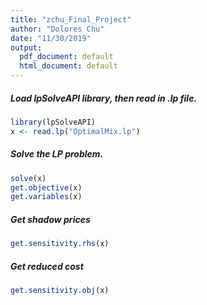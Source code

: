 ```yaml
---
title: "zchu_Final_Project"
author: "Dolores Chu"
date: "11/30/2019"
output:
  pdf_document: default
  html_document: default
---
```


##### Load lpSolveAPI library, then read in .lp file.
```r
library(lpSolveAPI)
x <- read.lp("OptimalMix.lp")
```

##### Solve the LP problem.
```r
solve(x)
get.objective(x)
get.variables(x)
```

##### Get shadow prices
```r
get.sensitivity.rhs(x)
```
##### Get reduced cost
```r
get.sensitivity.obj(x)
```

